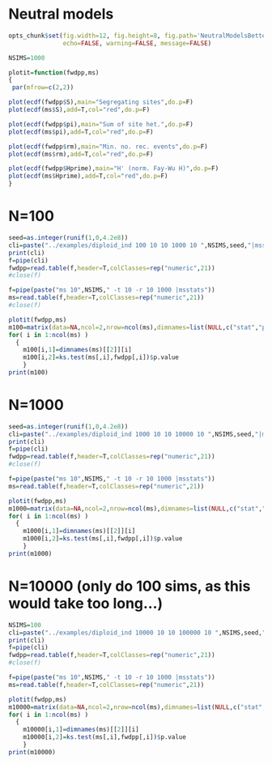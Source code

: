 Neutral models
========================================================
```r
opts_chunk$set(fig.width=12, fig.height=8, fig.path='NeutralModelsBetter/',
               echo=FALSE, warning=FALSE, message=FALSE)
```

```r
NSIMS=1000
```

```r
plotit=function(fwdpp,ms)
{
 par(mfrow=c(2,2))

plot(ecdf(fwdpp$S),main="Segregating sites",do.p=F)
plot(ecdf(ms$S),add=T,col="red",do.p=F)

plot(ecdf(fwdpp$pi),main="Sum of site het.",do.p=F)
plot(ecdf(ms$pi),add=T,col="red",do.p=F)

plot(ecdf(fwdpp$rm),main="Min. no. rec. events",do.p=F)
plot(ecdf(ms$rm),add=T,col="red",do.p=F)

plot(ecdf(fwdpp$Hprime),main="H' (norm. Fay-Wu H)",do.p=F)
plot(ecdf(ms$Hprime),add=T,col="red",do.p=F) 
}
```


N=100
====
```r
seed=as.integer(runif(1,0,4.2e8))
cli=paste("../examples/diploid_ind 100 10 10 1000 10 ",NSIMS,seed,"|msstats")
print(cli)
f=pipe(cli)
fwdpp=read.table(f,header=T,colClasses=rep("numeric",21))
#close(f)

f=pipe(paste("ms 10",NSIMS," -t 10 -r 10 1000 |msstats"))
ms=read.table(f,header=T,colClasses=rep("numeric",21))
#close(f)

plotit(fwdpp,ms)
m100=matrix(data=NA,ncol=2,nrow=ncol(ms),dimnames=list(NULL,c("stat","pv")))
for( i in 1:ncol(ms) )
  {
    m100[i,1]=dimnames(ms)[[2]][i]
    m100[i,2]=ks.test(ms[,i],fwdpp[,i])$p.value
    }
print(m100)
```

N=1000
====
```r
seed=as.integer(runif(1,0,4.2e8))
cli=paste("../examples/diploid_ind 1000 10 10 10000 10 ",NSIMS,seed,"|msstats")
print(cli)
f=pipe(cli)
fwdpp=read.table(f,header=T,colClasses=rep("numeric",21))
#close(f)

f=pipe(paste("ms 10",NSIMS," -t 10 -r 10 1000 |msstats"))
ms=read.table(f,header=T,colClasses=rep("numeric",21))

plotit(fwdpp,ms)
m1000=matrix(data=NA,ncol=2,nrow=ncol(ms),dimnames=list(NULL,c("stat","pv")))
for( i in 1:ncol(ms) )
  {
    m1000[i,1]=dimnames(ms)[[2]][i]
    m1000[i,2]=ks.test(ms[,i],fwdpp[,i])$p.value
    }
print(m1000)
```

N=10000 (only do 100 sims, as this would take too long...)
====
```r
NSIMS=100
cli=paste("../examples/diploid_ind 10000 10 10 100000 10 ",NSIMS,seed,"|msstats")
print(cli)
f=pipe(cli)
fwdpp=read.table(f,header=T,colClasses=rep("numeric",21))
#close(f)

f=pipe(paste("ms 10",NSIMS," -t 10 -r 10 1000 |msstats"))
ms=read.table(f,header=T,colClasses=rep("numeric",21))

plotit(fwdpp,ms)
m10000=matrix(data=NA,ncol=2,nrow=ncol(ms),dimnames=list(NULL,c("stat","pv")))
for( i in 1:ncol(ms) )
  {
    m10000[i,1]=dimnames(ms)[[2]][i]
    m10000[i,2]=ks.test(ms[,i],fwdpp[,i])$p.value
    }
print(m10000)
```